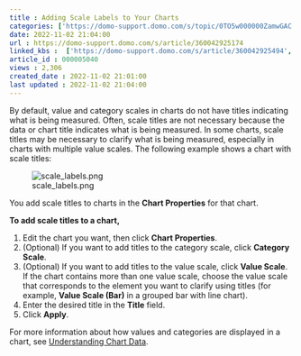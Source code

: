 ```yaml
---
title : Adding Scale Labels to Your Charts
categories: ['https://domo-support.domo.com/s/topic/0TO5w000000ZamwGAC']
date: 2022-11-02 21:04:00
url : https://domo-support.domo.com/s/article/360042925174
linked_kbs :  ['https://domo-support.domo.com/s/article/360042925494', 'https://domo-support.domo.com/s/knowledge-base', 'https://domo-support.domo.com/s/article/360042925174', 'https://domo-support.domo.com/s/article/360043429953', 'https://domo-support.domo.com/s/article/360043428693', 'https://domo-support.domo.com/s/article/360043429933', 'https://domo-support.domo.com/s/article/360043429693', 'https://domo-support.domo.com/s/topic/0TO5w000000ZamwGAC', 'https://domo-support.domo.com/s/article/360043429913']
article_id : 000005040
views : 2,306
created_date : 2022-11-02 21:01:00
last updated : 2022-11-02 21:04:00
---
```




By default, value and category scales in charts do not have titles indicating what is being measured. Often, scale titles are not necessary because the data or chart title indicates what is being measured. In some charts, scale titles may be necessary to clarify what is being measured, especially in charts with multiple value scales. The following example shows a chart with scale titles:


![scale_labels.png](scale_labels.png)


You add scale titles to charts in the **Chart Properties** for that chart.


**To add scale titles to a chart,**


1. Edit the chart you want, then click **Chart Properties**.
2. (Optional) If you want to add titles to the category scale, click **Category Scale**.
3. (Optional) If you want to add titles to the value scale, click **Value Scale**. If the chart contains more than one value scale, choose the value scale that corresponds to the element you want to clarify using titles (for example, **Value Scale (Bar)** in a grouped bar with line chart).
4. Enter the desired title in the **Title** field.
5. Click **Apply**.


For more information about how values and categories are displayed in a chart, see [Understanding Chart Data](..\understanding_chart_data\index.html "Understanding Chart Data").